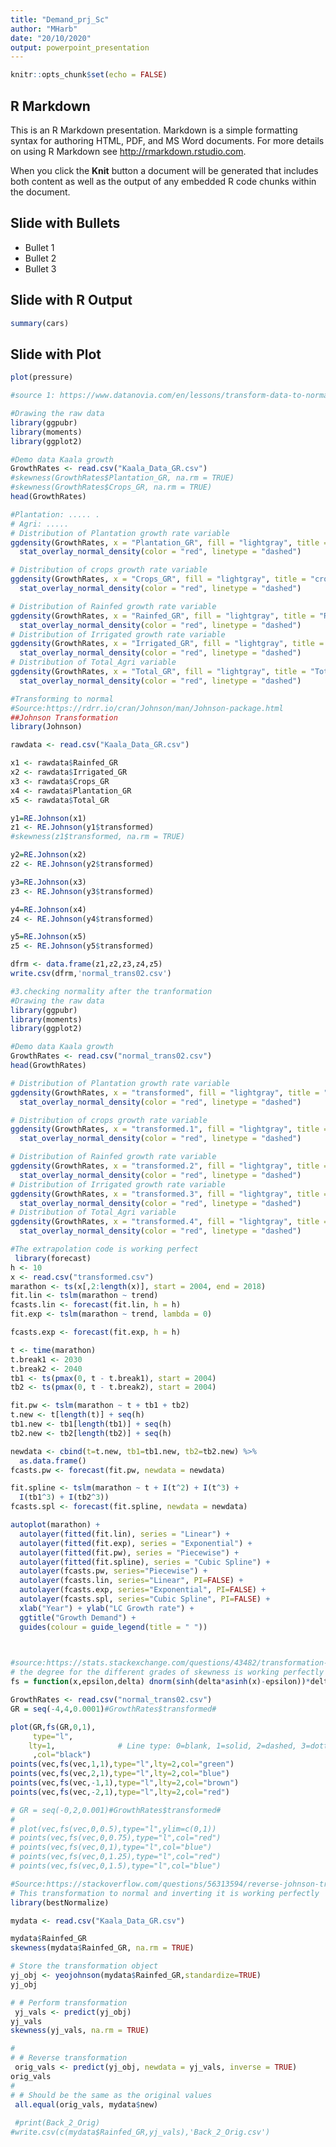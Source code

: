 ```yaml
---
title: "Demand_prj_Sc"
author: "MHarb"
date: "20/10/2020"
output: powerpoint_presentation
---
```


```r
knitr::opts_chunk$set(echo = FALSE)
```

## R Markdown

This is an R Markdown presentation. Markdown is a simple formatting syntax for authoring HTML, PDF, and MS Word documents. For more details on using R Markdown see <http://rmarkdown.rstudio.com>.

When you click the **Knit** button a document will be generated that includes both content as well as the output of any embedded R code chunks within the document.

## Slide with Bullets

- Bullet 1
- Bullet 2
- Bullet 3

## Slide with R Output

```r
summary(cars)
```

## Slide with Plot

```r
plot(pressure)
```

```r
#source 1: https://www.datanovia.com/en/lessons/transform-data-to-normal-distribution-in-r/

#Drawing the raw data
library(ggpubr)
library(moments)
library(ggplot2)

#Demo data Kaala growth
GrowthRates <- read.csv("Kaala_Data_GR.csv")
#skewness(GrowthRates$Plantation_GR, na.rm = TRUE)
#skewness(GrowthRates$Crops_GR, na.rm = TRUE)
head(GrowthRates)

#Plantation: ..... .
# Agri: .....
# Distribution of Plantation growth rate variable
ggdensity(GrowthRates, x = "Plantation_GR", fill = "lightgray", title = "Plantation") +
  stat_overlay_normal_density(color = "red", linetype = "dashed")

# Distribution of crops growth rate variable
ggdensity(GrowthRates, x = "Crops_GR", fill = "lightgray", title = "crops") +
  stat_overlay_normal_density(color = "red", linetype = "dashed")

# Distribution of Rainfed growth rate variable
ggdensity(GrowthRates, x = "Rainfed_GR", fill = "lightgray", title = "Rainfed") +
  stat_overlay_normal_density(color = "red", linetype = "dashed")
# Distribution of Irrigated growth rate variable
ggdensity(GrowthRates, x = "Irrigated_GR", fill = "lightgray", title = "Irrigated") +
  stat_overlay_normal_density(color = "red", linetype = "dashed")
# Distribution of Total_Agri variable
ggdensity(GrowthRates, x = "Total_GR", fill = "lightgray", title = "Total_Agri") +
  stat_overlay_normal_density(color = "red", linetype = "dashed")
```
```r
#Transforming to normal
#Source:https://rdrr.io/cran/Johnson/man/Johnson-package.html
##Johnson Transformation
library(Johnson)

rawdata <- read.csv("Kaala_Data_GR.csv")

x1 <- rawdata$Rainfed_GR
x2 <- rawdata$Irrigated_GR
x3 <- rawdata$Crops_GR
x4 <- rawdata$Plantation_GR
x5 <- rawdata$Total_GR

y1=RE.Johnson(x1)
z1 <- RE.Johnson(y1$transformed)
#skewness(z1$transformed, na.rm = TRUE)

y2=RE.Johnson(x2)
z2 <- RE.Johnson(y2$transformed)

y3=RE.Johnson(x3)
z3 <- RE.Johnson(y3$transformed)

y4=RE.Johnson(x4)
z4 <- RE.Johnson(y4$transformed)

y5=RE.Johnson(x5)
z5 <- RE.Johnson(y5$transformed)

dfrm <- data.frame(z1,z2,z3,z4,z5)
write.csv(dfrm,'normal_trans02.csv')
```

```r
#3.checking normality after the tranformation
#Drawing the raw data
library(ggpubr)
library(moments)
library(ggplot2)

#Demo data Kaala growth
GrowthRates <- read.csv("normal_trans02.csv")
head(GrowthRates)

# Distribution of Plantation growth rate variable
ggdensity(GrowthRates, x = "transformed", fill = "lightgray", title = "Plantation") +
  stat_overlay_normal_density(color = "red", linetype = "dashed")

# Distribution of crops growth rate variable
ggdensity(GrowthRates, x = "transformed.1", fill = "lightgray", title = "crops") +
  stat_overlay_normal_density(color = "red", linetype = "dashed")

# Distribution of Rainfed growth rate variable
ggdensity(GrowthRates, x = "transformed.2", fill = "lightgray", title = "Rainfed") +
  stat_overlay_normal_density(color = "red", linetype = "dashed")
# Distribution of Irrigated growth rate variable
ggdensity(GrowthRates, x = "transformed.3", fill = "lightgray", title = "Irrigated") +
  stat_overlay_normal_density(color = "red", linetype = "dashed")
# Distribution of Total_Agri variable
ggdensity(GrowthRates, x = "transformed.4", fill = "lightgray", title = "Total_Agri") +
  stat_overlay_normal_density(color = "red", linetype = "dashed")
```
```r
#The extrapolation code is working perfect
 library(forecast)
h <- 10
x <- read.csv("transformed.csv")
marathon <- ts(x[,2:length(x)], start = 2004, end = 2018)
fit.lin <- tslm(marathon ~ trend)
fcasts.lin <- forecast(fit.lin, h = h)
fit.exp <- tslm(marathon ~ trend, lambda = 0)

fcasts.exp <- forecast(fit.exp, h = h)

t <- time(marathon)
t.break1 <- 2030
t.break2 <- 2040
tb1 <- ts(pmax(0, t - t.break1), start = 2004)
tb2 <- ts(pmax(0, t - t.break2), start = 2004)

fit.pw <- tslm(marathon ~ t + tb1 + tb2)
t.new <- t[length(t)] + seq(h)
tb1.new <- tb1[length(tb1)] + seq(h)
tb2.new <- tb2[length(tb2)] + seq(h)

newdata <- cbind(t=t.new, tb1=tb1.new, tb2=tb2.new) %>%
  as.data.frame()
fcasts.pw <- forecast(fit.pw, newdata = newdata)

fit.spline <- tslm(marathon ~ t + I(t^2) + I(t^3) +
  I(tb1^3) + I(tb2^3))
fcasts.spl <- forecast(fit.spline, newdata = newdata)

autoplot(marathon) +
  autolayer(fitted(fit.lin), series = "Linear") +
  autolayer(fitted(fit.exp), series = "Exponential") +
  autolayer(fitted(fit.pw), series = "Piecewise") +
  autolayer(fitted(fit.spline), series = "Cubic Spline") +
  autolayer(fcasts.pw, series="Piecewise") +
  autolayer(fcasts.lin, series="Linear", PI=FALSE) +
  autolayer(fcasts.exp, series="Exponential", PI=FALSE) +
  autolayer(fcasts.spl, series="Cubic Spline", PI=FALSE) +
  xlab("Year") + ylab("LC Growth rate") +
  ggtitle("Growth Demand") +
  guides(colour = guide_legend(title = " "))

 

```


```r
#source:https://stats.stackexchange.com/questions/43482/transformation-to-increase-kurtosis-and-skewness-of-normal-r-v
# the degree for the different grades of skewness is working perfectly
fs = function(x,epsilon,delta) dnorm(sinh(delta*asinh(x)-epsilon))*delta*cosh(delta*asinh(x)-epsilon)/sqrt(1+x^2)

GrowthRates <- read.csv("normal_trans02.csv")
GR = seq(-4,4,0.0001)#GrowthRates$transformed#

plot(GR,fs(GR,0,1), 
     type="l",     
    lty=1,              # Line type: 0=blank, 1=solid, 2=dashed, 3=dotted, 4=dotdash, 5=longdash, 6=twodash  
     ,col="black")
points(vec,fs(vec,1,1),type="l",lty=2,col="green")
points(vec,fs(vec,2,1),type="l",lty=2,col="blue")
points(vec,fs(vec,-1,1),type="l",lty=2,col="brown")
points(vec,fs(vec,-2,1),type="l",lty=2,col="red")

# GR = seq(-0,2,0.001)#GrowthRates$transformed#
# 
# plot(vec,fs(vec,0,0.5),type="l",ylim=c(0,1))
# points(vec,fs(vec,0,0.75),type="l",col="red")
# points(vec,fs(vec,0,1),type="l",col="blue")
# points(vec,fs(vec,0,1.25),type="l",col="red")
# points(vec,fs(vec,0,1.5),type="l",col="blue")
```



```r
#Source:https://stackoverflow.com/questions/56313594/reverse-johnson-transformation
# This transformation to normal and inverting it is working perfectly
library(bestNormalize)

mydata <- read.csv("Kaala_Data_GR.csv")

mydata$Rainfed_GR
skewness(mydata$Rainfed_GR, na.rm = TRUE)

# Store the transformation object
yj_obj <- yeojohnson(mydata$Rainfed_GR,standardize=TRUE)
yj_obj

# # Perform transformation
 yj_vals <- predict(yj_obj)
yj_vals
skewness(yj_vals, na.rm = TRUE)

# 
# # Reverse transformation
 orig_vals <- predict(yj_obj, newdata = yj_vals, inverse = TRUE)
orig_vals
# 
# # Should be the same as the original values
 all.equal(orig_vals, mydata$new)
 
 #print(Back_2_Orig)
#write.csv(c(mydata$Rainfed_GR,yj_vals),'Back_2_Orig.csv')

```


